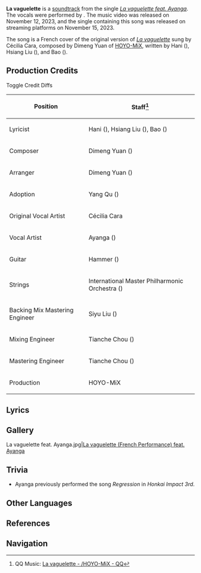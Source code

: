 {{Soundtrack Infobox
|image          = La vaguelette feat. Ayanga (Album).png
|releaseDate    = 2023-11-15
|album          = La vaguelette feat. Ayanga (Album)
|number         = 1
|featured       = 
|featured_disc  = 
|youtube_id     = 
|spotify_id     = 
|previous       = 
|next           = La vaguelette - Male Version Instrumental
}}
'''La vaguelette''' is a [[soundtrack]] from the single ''[[La vaguelette feat. Ayanga (Album)|La vaguelette feat. Ayanga]]''. The vocals were performed by {{W|Ayanga}}. The music video was released on November 12, 2023, and the single containing this song was released on streaming platforms on November 15, 2023.

The song is a French cover of the original version of ''[[La vaguelette]]'' sung by Cécilia Cara, composed by Dimeng Yuan of [[HOYO-MiX]], written by Hani ({{zh|哈尼}}), Hsiang Liu ({{zh|项柳}}), and Bao ({{zh|三宝}}).

==Production Credits==
{{See Also|La vaguelette#Production Credits}}
<span class="mw-customtoggle-toggle-credits-ayanga wds-button">Toggle Credit Diffs</span>
{| class="wikitable"
! Position
! Staff<ref>QQ Music: [https://y.qq.com/n/ryqq/songDetail/004PWEuQ2fRhp1 {{zh|轻涟}} La vaguelette - {{zh|阿云嘎}}/HOYO-MiX - QQ{{zh|音乐}}]</ref>
|- class="mw-collapsible" id="mw-customcollapsible-toggle-credits-ayanga"
! Lyricist
| Hani ({{zh|哈尼}}), Hsiang Liu ({{zh|项柳}}), Bao ({{zh|三宝}})
|- class="mw-collapsible" id="mw-customcollapsible-toggle-credits-ayanga"
! Composer
| Dimeng Yuan ({{zh|苑迪萌}})
|- class="mw-collapsible" id="mw-customcollapsible-toggle-credits-ayanga"
! Arranger
| Dimeng Yuan ({{zh|苑迪萌}})
|-
! Adoption
| Yang Qu ({{zh|曲扬}})
|- class="mw-collapsible" id="mw-customcollapsible-toggle-credits-ayanga"
! Original Vocal Artist
| Cécilia Cara
|-
! Vocal Artist
| Ayanga ({{zh|阿云嘎}})
|-
! Guitar
| Hammer ({{zh|祝天涵}})
|-
! Strings
| International Master Philharmonic Orchestra ({{zh|国际首席爱乐乐团}})
|-
! Backing Mix Mastering Engineer
| Siyu Liu ({{zh|刘思宇}})
|-
! Mixing Engineer
| Tianche Chou ({{zh|周天澈}})
|-
! Mastering Engineer
| Tianche Chou ({{zh|周天澈}})
|- class="mw-collapsible" id="mw-customcollapsible-toggle-credits-ayanga"
! Production
| HOYO-MiX
|}

==Lyrics==
{{Transclude|La vaguelette|Lyrics}}

==Gallery==
<gallery>
La vaguelette feat. Ayanga.jpg|[https://www.bilibili.com/video/BV1ng4y197g4/ La vaguelette (French Performance) feat. Ayanga]
</gallery>

==Trivia==
* Ayanga previously performed the song ''Regression'' in ''Honkai Impact 3rd''.

==Other Languages==
{{Other Languages|Transclude=La vaguelette}}

==References==
{{Reflist}}

==Navigation==
{{Soundtrack Navbox|La vaguelette}}